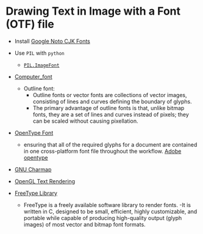 
# Drawing Text in Image with a Font (OTF) file

- Install [Google Noto CJK Fonts](https://www.google.co.kr/get/noto/help/cjk)

- Use `PIL` with `python`
  - [`PIL.ImageFont`](https://pillow.readthedocs.io/en/stable/reference/ImageFont.html)
  
- [Computer_font](https://en.wikipedia.org/wiki/Computer_font#OUTLINE)
  - Outline font:
    - Outline fonts or vector fonts are collections of vector images, consisting of lines and curves defining the boundary of glyphs.
    - The primary advantage of outline fonts is that, unlike bitmap fonts, they are a set of lines and curves instead of pixels; they can be scaled without causing pixellation.
    
- [OpenType Font](https://en.wikipedia.org/wiki/OpenType)
  - ensuring that all of the required glyphs for a document are contained in one cross-platform font file throughout the workflow. [Adobe opentype](https://www.adobe.com/products/type/opentype.html)
  
- [GNU Charmap](https://wiki.gnome.org/Apps/Gucharmap)

- [OpenGL Text Rendering](https://en.wikibooks.org/wiki/OpenGL_Programming/Modern_OpenGL_Tutorial_Text_Rendering_01)

- [FreeType Library](https://www.freetype.org/)
  - FreeType is a freely available software library to render fonts.
  -It is written in C, designed to be small, efficient, highly customizable, and portable while capable of producing high-quality output (glyph images) of most vector and bitmap font formats.